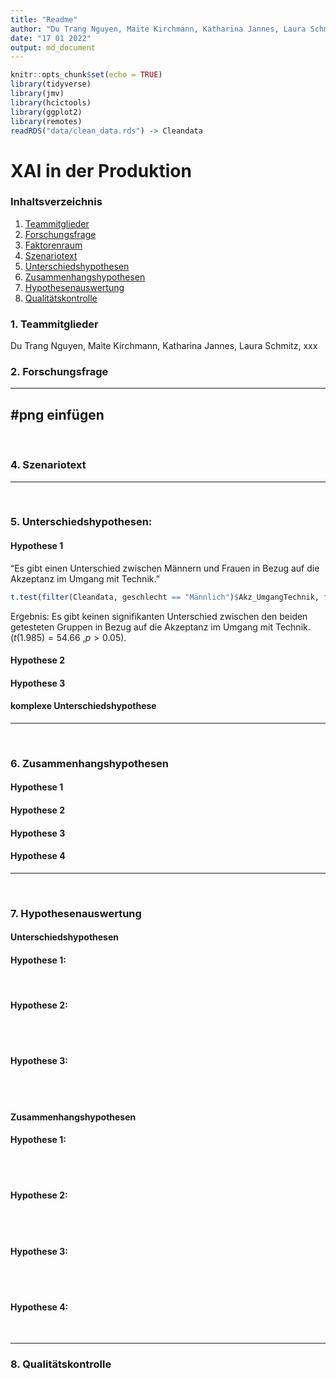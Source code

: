 ```yaml
---
title: "Readme"
author: "Du Trang Nguyen, Maite Kirchmann, Katharina Jannes, Laura Schmitz"
date: "17 01 2022"
output: md_document
---
```


```r
knitr::opts_chunk$set(echo = TRUE)
library(tidyverse)
library(jmv)
library(hcictools)
library(ggplot2)
library(remotes)
readRDS("data/clean_data.rds") -> Cleandata
```

XAI in der Produktion  
================  

### Inhaltsverzeichnis

1. [Teammitglieder](#1-teammitglieder)
2. [Forschungsfrage](#2-forschungsfrage)
3. [Faktorenraum](#3-faktorenraum)
4. [Szenariotext](#4-szenariotext)
5. [Unterschiedshypothesen](#5-unterschiedshypothesen)
6. [Zusammenhangshypothesen](#6-zusammenhangshypothesen)
7. [Hypothesenauswertung](#7-hypothesenauswertung)
8. [Qualitätskontrolle](#8-qualitätskontrolle)


### 1. Teammitglieder 

Du Trang Nguyen, Maite Kirchmann, Katharina Jannes, Laura Schmitz, xxx


### 2. Forschungsfrage 

 


---

#png einfügen 
---

<br>

### 4. Szenariotext

 


---

<br>

### 5. Unterschiedshypothesen:


#### Hypothese 1

"Es gibt einen Unterschied zwischen Männern und Frauen in Bezug auf die Akzeptanz im Umgang mit Technik."

```r

t.test(filter(Cleandata, geschlecht == "Männlich")$Akz_UmgangTechnik, filter(Cleandata, geschlecht == "Weiblich")$Akz_UmgangTechnik)

```
Ergebnis:
Es gibt keinen signifikanten Unterschied zwischen den beiden getesteten Gruppen in Bezug auf die Akzeptanz im Umgang mit Technik. ($t(1.985)= 54.66$  ,$p>0.05$).


#### Hypothese 2






#### Hypothese 3





#### komplexe Unterschiedshypothese


---

<br>

### 6. Zusammenhangshypothesen


#### Hypothese 1





#### Hypothese 2




#### Hypothese 3





#### Hypothese 4


---

<br>

### 7. Hypothesenauswertung


#### Unterschiedshypothesen


#### Hypothese 1:


 
<br>


#### Hypothese 2:

 


<br>
<br>


#### Hypothese 3:




<br>
<br>


#### Zusammenhangshypothesen



#### Hypothese 1:




<br>
<br>


#### Hypothese 2:




<br>
<br>


#### Hypothese 3:




<br>
<br>


#### Hypothese 4:



<br>


---


### 8. Qualitätskontrolle

